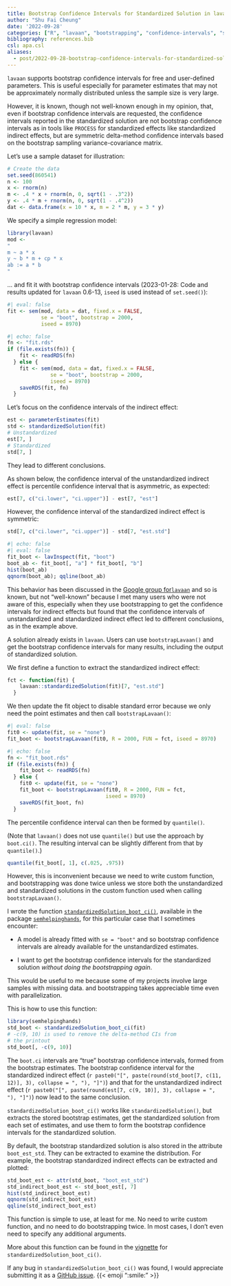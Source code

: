 ```yaml
---
title: Bootstrap Confidence Intervals for Standardized Solution in lavaan
author: "Shu Fai Cheung"
date: '2022-09-28'
categories: ["R", "lavaan", "bootstrapping", "confidence-intervals", "semhelpinghands", "standardized"]
bibliography: references.bib
csl: apa.csl
aliases:
  - post/2022-09-28-bootstrap-confidence-intervals-for-standardized-solution-in-lavaan/index.html
---
```



`lavaan` supports bootstrap confidence
intervals for free and user-defined
parameters. This is useful especially for
parameter estimates that may not be
approximately normally distributed unless
the sample size is very large.

However, it is known, though not well-known
enough in my opinion, that, even if bootstrap
confidence intervals are requested, the
confidence intervals reported in the
standardized solution are not bootstrap
confidence intervals as in tools like
`PROCESS` for standardized effects like
standardized indirect effects, but are
symmetric delta-method
confidence intervals based on the
bootstrap
sampling variance-covariance matrix.

Let's use a sample dataset for illustration:

```r
# Create the data
set.seed(860541)
n <- 100
x <- rnorm(n)
m <- .4 * x + rnorm(n, 0, sqrt(1 - .3^2))
y <- .4 * m + rnorm(n, 0, sqrt(1 - .4^2))
dat <- data.frame(x = 10 * x, m = 2 * m, y = 3 * y)
```

We specify a simple regression model:

```r
library(lavaan)
mod <-
"
m ~ a * x
y ~ b * m + cp * x
ab := a * b
"
```

... and fit it with bootstrap confidence
intervals (2023-01-28: Code and results
updated for `lavaan` 0.6-13, `iseed` is used
instead of `set.seed()`):

```r
#| eval: false
fit <- sem(mod, data = dat, fixed.x = FALSE,
           se = "boot", bootstrap = 2000,
           iseed = 8970)
```

```r
#| echo: false
fn <- "fit.rds"
if (file.exists(fn)) {
    fit <- readRDS(fn)
  } else {
    fit <- sem(mod, data = dat, fixed.x = FALSE,
              se = "boot", bootstrap = 2000,
              iseed = 8970)
    saveRDS(fit, fn)
  }
```

Let's focus on the confidence intervals of
the indirect effect:

```r
est <- parameterEstimates(fit)
std <- standardizedSolution(fit)
# Unstandardized
est[7, ]
# Standardized
std[7, ]
```

They lead to different conclusions.

As shown below, the confidence interval
of the unstandardized indirect effect
is percentile confidence interval that
is asymmetric, as expected:

```r
est[7, c("ci.lower", "ci.upper")] - est[7, "est"]
```

However, the confidence interval of the
standardized indirect effect is symmetric:

```r
std[7, c("ci.lower", "ci.upper")] - std[7, "est.std"]
```

```r
#| echo: false
#| eval: false
fit_boot <- lavInspect(fit, "boot")
boot_ab <- fit_boot[, "a"] * fit_boot[, "b"]
hist(boot_ab)
qqnorm(boot_ab); qqline(boot_ab)
```

This behavior has been discussed
in the [Google group for`lavaan`](https://groups.google.com/g/lavaan) and
so is known, but not "well-known" because
I met many users who were not aware of this,
especially when they use bootstrapping to
get the confidence intervals for indirect
effects but found that the confidence
intervals of unstandardized and
standardized indirect effect led to different
conclusions, as in the example above.

A solution already exists in `lavaan`.
Users can use
`bootstrapLavaan()` and get the bootstrap
confidence intervals for many results,
including
the output of standardized solution.

We first define a function to extract
the standardized indirect effect:

```r
fct <- function(fit) {
    lavaan::standardizedSolution(fit)[7, "est.std"]
  }
```

We then update the fit object to disable
standard error because we only need the
point estimates and then call
`bootstrapLavaan()`:

```r
#| eval: false
fit0 <- update(fit, se = "none")
fit_boot <- bootstrapLavaan(fit0, R = 2000, FUN = fct, iseed = 8970)
```

```r
#| echo: false
fn <- "fit_boot.rds"
if (file.exists(fn)) {
    fit_boot <- readRDS(fn)
  } else {
    fit0 <- update(fit, se = "none")
    fit_boot <- bootstrapLavaan(fit0, R = 2000, FUN = fct,
                                iseed = 8970)
    saveRDS(fit_boot, fn)
  }
```

The percentile confidence interval
can then be formed by `quantile()`.

(Note that `lavaan()` does not use `quantile()` but
use the approach by `boot.ci()`. The resulting
interval can be slightly different from that by `quantile()`.)

```r
quantile(fit_boot[, 1], c(.025, .975))
```

However, this is inconvenient because
we need to write
custom function, and
bootstrapping was done twice unless
we store both the unstandardized and
standardized solutions in the custom
function used when calling
`bootstrapLavaan()`.

I wrote the function
[`standardizedSolution_boot_ci()`](https://sfcheung.github.io/semhelpinghands/reference/standardizedSolution_boot_ci.html), available in
the package [`semhelpinghands`](https://sfcheung.github.io/semhelpinghands/), for this
particular
case that I sometimes encounter:

- A model is already fitted with
 `se = "boot"` and so bootstrap confidence
 intervals are already available for the
 unstandardized estimates.

- I want to get the bootstrap
confidence intervals for the
standardized solution *without doing the bootstrapping again*.

This would be useful to
me because some of my projects involve large
samples with missing data. and bootstrapping
takes appreciable time even with
parallelization.

This is how to use this function:

```r
library(semhelpinghands)
std_boot <- standardizedSolution_boot_ci(fit)
# -c(9, 10) is used to remove the delta-method CIs from
# the printout
std_boot[, -c(9, 10)]
```

The `boot.ci` intervals are "true"
bootstrap confidence intervals, formed
from the bootstrap estimates. The
bootstrap confidence interval for
the standardized indirect effect
(`r paste0("[", paste(round(std_boot[7, c(11, 12)], 3), collapse = ", "), "]")`)
and that for the unstandardized
indirect effect (`r paste0("[", paste(round(est[7, c(9, 10)], 3), collapse = ", "), "]")`)
now lead to the same conclusion.

`standardizedSolution_boot_ci()` works
like `standardizedSolution()`,
but extracts the stored bootstrap estimates,
get the standardized solution from each
set of estimates, and use them to form
the bootstrap confidence intervals for
the standardized solution.

By default, the bootstrap standardized
solution is also stored in the attribute
`boot_est_std`. They can be extracted
to examine the distribution. For example,
the bootstrap standardized indirect effects
can be extracted and plotted:

```r
std_boot_est <- attr(std_boot, "boot_est_std")
std_indirect_boot_est <- std_boot_est[, 7]
hist(std_indirect_boot_est)
qqnorm(std_indirect_boot_est)
qqline(std_indirect_boot_est)
```

This function is simple to use, at least for
me. No need to write custom function,
and no need to do bootstrapping twice.
In most cases, I don't even need to
specify any additional arguments.

More about this function can be found
in the [vignette](https://sfcheung.github.io/semhelpinghands/articles/standardizedSolution_boot_ci.html) for
`standardizedSolution_boot_ci()`.

If any bug in `standardizedSolution_boot_ci()`
was found, I would appreciate submitting
it as a [GitHub issue](https://github.com/sfcheung/semhelpinghands/issues).  {{< emoji ":smile:" >}}